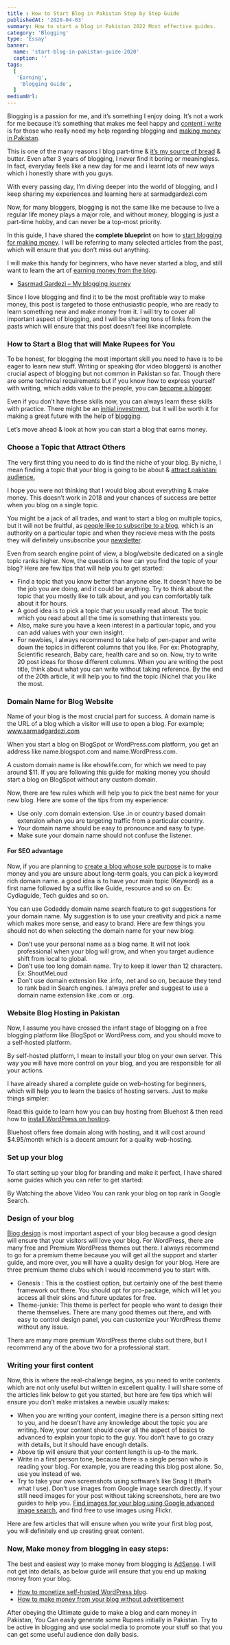 ```yaml
---
title : How to Start Blog in Pakistan Step by Step Guide
publishedAt: '2020-04-03'
summary: How to start a blog in Pakistan 2022 Most effective guides.
category: 'Blogging'
type: 'Essay'
banner:
  name: 'start-blog-in-pakistan-guide-2020'
  caption: ''
tags:
  [
   'Earning',
    'Blogging Guide',
  ]
mediumUrl: 
---
```


Blogging is a passion for me, and it’s something I enjoy doing. It’s not a work for me because it’s something that makes me feel happy and [content i write](/blog/blogging/become-blogger-pakistan/2630/) is for those who really need my help regarding blogging and [making money in Pakistan](/blog/blogging/easy-best-way-make-money-pakistan/2059/).


This is one of the many reasons I blog part-time & [it’s my source of bread](/blog/digital-marketing/digital-marketing-pakistan-guide/2341/) & butter. Even after 3 years of blogging, I never find it boring or meaningless. In fact, everyday feels like a new day for me and i learnt lots of new ways which i honestly share with you guys.

With every passing day, I’m diving deeper into the world of blogging, and I keep sharing my experiences and learning here at sarmadgardezi.com

Now, for many bloggers, blogging is not the same like me because to live a regular life money plays a major role, and without money, blogging is just a part-time hobby, and can never be a top-most priority.

In this guide, I have shared the **complete blueprint** on how to [start blogging for making money](/guides/earnpk/). I will be referring to many selected articles from the past, which will ensure that you don’t miss out anything.

I will make this handy for beginners, who have never started a blog, and still want to learn the art of [earning money from the blog](/blog/earning/earn-money-from-daraz-pk-affiliation-in-pakistan/921/).

* [Sasrmad Gardezi – My blogging journey](/about/ "Harsh Agrawal - My blogging journey")

Since I love blogging and find it to be the most profitable way to make money, this post is targeted to those enthusiastic people, who are ready to learn something new and make money from it. I will try to cover all important aspect of blogging, and I will be sharing tons of links from the pasts which will ensure that this post doesn’t feel like incomplete.

### How to Start a Blog that will Make Rupees for You


To be honest, for blogging the most important skill you need to have is to be eager to learn new stuff. Writing or speaking (for video bloggers) is another crucial aspect of blogging but not common in Pakistan so far. Though there are some technical requirements but if you know how to express yourself with writing, which adds value to the people, you can [become a blogger](/blog/freelancing/freelancing-in-pakistan/1479/ "become a blogger").

Even if you don’t have these skills now, you can always learn these skills with practice. There might be an [initial investment](/professional-website-design-service/ "initial investment"), but it will be worth it for making a great future with the help of [blogging](/blogging/).

Let’s move ahead & look at how you can start a blog that earns money.

### Choose a Topic that Attract Others

The very first thing you need to do is find the niche of your blog. By niche, I mean finding a topic that your blog is going to be about & [attract pakistani audience.](/guides/)

I hope you were not thinking that I would blog about everything & make money. This doesn’t work in 2018 and your chances of success are better when you blog on a single topic.

You might be a jack of all trades, and want to start a blog on multiple topics, but it will not be fruitful, as [people like to subscribe to a blog](/blog/blogging/best-way-to-grow-your-website-blog-subscriber-list/1656/), which is an authority on a particular topic and when they recieve mess with the posts they will definitely unsubscribe your [newsletter](/newsletter/).

Even from search engine point of view, a blog/website dedicated on a single topic ranks higher. Now, the question is how can you find the topic of your blog? Here are few tips that will help you to get started:

* Find a topic that you know better than anyone else. It doesn’t have to be the job you are doing, and it could be anything. Try to think about the topic that you mostly like to talk about, and you can comfortably talk about it for hours.
* A good idea is to pick a topic that you usually read about. The topic which you read about all the time is something that interests you.
* Also, make sure you have a keen interest in a particular topic, and you can add values with your own insight.
* For newbies, I always recommend to take help of pen-paper and write down the topics in different columns that you like. For ex: Photography, Scientific research, Baby care, health care and so on. Now, try to write 20 post ideas for those different columns. When you are writing the post title, think about what you can write without taking reference. By the end of the 20th article, it will help you to find the topic (Niche) that you like the most.

### Domain Name for Blog Website


Name of your blog is the most crucial part for success. A domain name is the URL of a blog which a visitor will use to open a blog. For example; www.sarmadgardezi.com

When you start a blog on BlogSpot or WordPress.com platform, you get an address like name.blogspot.com and name.WordPress.com.

A custom domain name is like ehowlife.com, for which we need to pay around $11. If you are following this guide for making money you should start a blog on BlogSpot without any custom domain.

Now, there are few rules which will help you to pick the best name for your new blog. Here are some of the tips from my experience:

* Use only .com domain extension. Use .in or country based domain extension when you are targeting traffic from a particular country.
* Your domain name should be easy to pronounce and easy to type.
* Make sure your domain name should not confuse the listener.

#### **For SEO advantage**

Now, if you are planning to [create a blog whose sole purpose](/blog/earning/how-to-make-money-from-propeller-ads-in-pakistan/2127/) is to make money and you are unsure about long-term goals, you can pick a keyword rich domain name. a good idea is to have your main topic (Keyword) as a first name followed by a suffix like Guide, resource and so on. Ex: Cydiaguide, Tech guides and so on.

You can use Godaddy domain name search feature to get suggestions for your domain name. My suggestion is to use your creativity and pick a name which makes more sense, and easy to brand. Here are few things you should not do when selecting the domain name for your new blog:

* Don’t use your personal name as a blog name. It will not look professional when your blog will grow, and when you target audience shift from local to global.
* Don’t use too long domain name. Try to keep it lower than 12 characters. Ex: ShoutMeLoud
* Don’t use domain extension like .info, .net and so on, because they tend to rank bad in Search engines. I always prefer and suggest to use a domain name extension like .com or .org.

### Website Blog Hosting in Pakistan

Now, I assume you have crossed the infant stage of blogging on a free blogging platform like BlogSpot or WordPress.com, and you should move to a self-hosted platform.

By self-hosted platform, I mean to install your blog on your own server. This way you will have more control on your blog, and you are responsible for all your actions.

I have already shared a complete guide on web-hosting for beginners, which will help you to learn the basics of hosting servers. Just to make things simpler:

Read this guide to learn how you can buy hosting from Bluehost & then read how to [install WordPress on hosting](https://www.youtube.com/watch?v=eHkLF5v9ZY0).

Bluehost offers free domain along with hosting, and it will cost around $4.95/month which is a decent amount for a quality web-hosting.

### Set up your blog

To start setting up your blog for branding and make it perfect, I have shared some guides which you can refer to get started:



By Watching the above Video You can rank your blog on top rank in Google Search.

### Design of your blog

[Blog design](/free-blog-website-setup/ "Blog design") is most important aspect of your blog because a good design will ensure that your visitors will love your blog. For WordPress, there are many free and Premium WordPress themes out there. I always recommend to go for a premium theme because you will get all the support and starter guide, and more over, you will have a quality design for your blog. Here are three premium theme clubs which I would recommend you to start with.

* Genesis : This is the costliest option, but certainly one of the best theme framework out there. You should opt for pro-package, which will let you access all their skins and future updates for free.
* Theme-junkie: This theme is perfect for people who want to design their theme themselves. There are many good themes out there, and with easy to control design panel, you can customize your WordPress theme without any issue.

There are many more premium WordPress theme clubs out there, but I recommend any of the above two for a professional start.


### Writing your first content

Now, this is where the real-challenge begins, as you need to write contents which are not only useful but written in excellent quality. I will share some of the articles link below to get you started, but here are few tips which will ensure you don’t make mistakes a newbie usually makes:

* When you are writing your content, imagine there is a person sitting next to you, and he doesn’t have any knowledge about the topic you are writing. Now, your content should cover all the aspect of basics to advanced to explain your topic to the guy. You don’t have to go crazy with details, but it should have enough details.
* Above tip will ensure that your content length is up-to the mark.
* Write in a first person tone, because there is a single person who is reading your blog. For example, you are reading this blog post alone. So, use you instead of we.
* Try to take your own screenshots using software’s like Snag It (that’s what I use). Don’t use images from Google image search directly. If your still need images for your post without taking screenshots, here are two guides to help you. [Find images for your blog using Google advanced image search](/blog/webapps/free-image-hosting-website-embed-photos/1821/ "Find images for your blog using Google advanced image search"), and find free to use images using Flickr.

Here are few articles that will ensure when you write your first blog post, you will definitely end up creating great content.

### Now, Make money from blogging in easy steps:

The best and easiest way to make money from blogging is [AdSense](https://www.google.com/adsense "AdSense"). I will not get into details, as below guide will ensure that you end up making money from your blog.

* [How to monetize self-hosted WordPress blog](https://www.google.com/adsense/start/ "How to monetize self-hosted WordPress blog").
* [How to make money from your blog without advertisement](/blog/earning/how-to-make-money-from-propeller-ads-in-pakistan/2127/ "How to make money from your blog without advertisement")

After obeying the Ultimate guide to make a blog and earn money in Pakistan, You Can easily generate some Rupees initially in Pakistan. Try to be active in blogging and use social media to promote your stuff so that you can get some useful audience don daily basis.